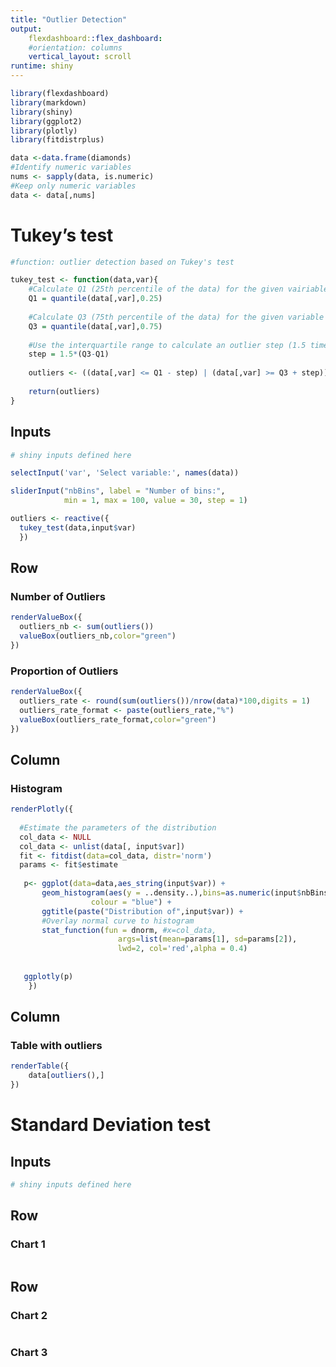 ```yaml
---
title: "Outlier Detection"
output: 
    flexdashboard::flex_dashboard:
    #orientation: columns
    vertical_layout: scroll
runtime: shiny
---
```


```r
library(flexdashboard)
library(markdown)
library(shiny)
library(ggplot2)
library(plotly)
library(fitdistrplus)
```

```r
data <-data.frame(diamonds)
#Identify numeric variables
nums <- sapply(data, is.numeric)
#Keep only numeric variables
data <- data[,nums]
```


Tukey's test {data-orientation=rows}
=====================================  


```r
#function: outlier detection based on Tukey's test

tukey_test <- function(data,var){
    #Calculate Q1 (25th percentile of the data) for the given vairiable
    Q1 = quantile(data[,var],0.25)
    
    #Calculate Q3 (75th percentile of the data) for the given variable
    Q3 = quantile(data[,var],0.75)
    
    #Use the interquartile range to calculate an outlier step (1.5 times the interquartile       range)
    step = 1.5*(Q3-Q1)
    
    outliers <- ((data[,var] <= Q1 - step) | (data[,var] >= Q3 + step))
    
    return(outliers)
}
```


Inputs {.sidebar}
-------------------------------------

```r
# shiny inputs defined here

selectInput('var', 'Select variable:', names(data))

sliderInput("nbBins", label = "Number of bins:",
            min = 1, max = 100, value = 30, step = 1)
```


```r
outliers <- reactive({
  tukey_test(data,input$var)
  })
```


Row
-----------------------------------------------------------------------

### Number of Outliers
```r
renderValueBox({
  outliers_nb <- sum(outliers())
  valueBox(outliers_nb,color="green")
})
```

### Proportion of Outliers
```r
renderValueBox({
  outliers_rate <- round(sum(outliers())/nrow(data)*100,digits = 1)
  outliers_rate_format <- paste(outliers_rate,"%")
  valueBox(outliers_rate_format,color="green")
})
```


Column {data-width=650}
-----------------------------------------------------------------------

### Histogram {data-height=600}


```r
renderPlotly({
  
  #Estimate the parameters of the distribution
  col_data <- NULL
  col_data <- unlist(data[, input$var])
  fit <- fitdist(data=col_data, distr='norm')
  params <- fit$estimate
  
   p<- ggplot(data=data,aes_string(input$var)) +
       geom_histogram(aes(y = ..density..),bins=as.numeric(input$nbBins),
                  colour = "blue") +
       ggtitle(paste("Distribution of",input$var)) +
       #Overlay normal curve to histogram
       stat_function(fun = dnorm, #x=col_data,  
                        args=list(mean=params[1], sd=params[2]),
                        lwd=2, col='red',alpha = 0.4)
    
 
   ggplotly(p)
    })
```

Column {data-width=350}
-----------------------------------------------------------------------

### Table with outliers

```r
renderTable({
    data[outliers(),]
})
```


Standard Deviation test {data-orientation=rows}
=====================================     

Inputs {.sidebar}
-------------------------------------

```r
# shiny inputs defined here
```
   
Row {data-height=600}
-------------------------------------

### Chart 1

```r
```

Row {data-height=400}
-------------------------------------
   
### Chart 2

```r
```   
    
### Chart 3

```r
```


